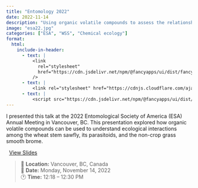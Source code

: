 ```yaml
---
title: "Entomology 2022"
date: 2022-11-14
description: "Using organic volatile compounds to assess the relationship between wheat stem sawfly, parasitoids, and smooth brome"
image: "esa22.jpg"
categories: ["ESA", "WSS", "Chemical ecology"]
format:
  html:
    include-in-header:
      - text: |
          <link
            rel="stylesheet"
            href="https://cdn.jsdelivr.net/npm/@fancyapps/ui/dist/fancybox.css"
          />
      - text: |
          <link rel="stylesheet" href="https://cdnjs.cloudflare.com/ajax/libs/font-awesome/6.5.0/css/all.min.css">
      - text: |
          <script src="https://cdn.jsdelivr.net/npm/@fancyapps/ui/dist/fancybox.umd.js"></script>
---
```


I presented this talk at the 2022 Entomological Society of America (ESA) Annual Meeting in Vancouver, BC. This presentation explored how organic volatile compounds can be used to understand ecological interactions among the wheat stem sawfly, its parasitoids, and the non-crop grass smooth brome.

<p style="text-align:left;">
  <a href="https://1drv.ms/p/c/af438b0dd68ebd20/Ecqdpf1L2EJOlGS40sLaNWUBQ9pNNvzJ99kY1XiXWbwavQ?e=oAfYTw" target="_blank">
    <i class="fas fa-file-powerpoint" style="color:#d24726;margin-right:8px;"></i>View Slides
  </a>
</p>

> 📍 **Location:** Vancouver, BC, Canada  
> 📅 **Date:** Monday, November 14, 2022  
> 🕐 **Time:** 12:18 – 12:30 PM